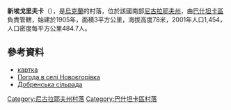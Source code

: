 {{coord|47|19|26|N|32|29|16|E|scale:100000|display=title}}

'''新埃戈里夫卡'''（{{lang-uk|Новоєгорівка}}），是[[烏克蘭|烏克蘭]]的村落，位於該國南部[[尼古拉耶夫州|尼古拉耶夫州]]，由[[巴什坦卡區|巴什坦卡區]]負責管轄，始建於1905年，面積3平方公里，海拔高度78米，2001年人口1,454，人口密度每平方公里484.7人。

==參考資料==
* [http://gska2.rada.gov.ua/pls/z7502/A005?rdat1=07.12.2010&rf7571=21745 картка]{{dead link|date=2018年3月 |bot=InternetArchiveBot |fix-attempted=yes }}
* [http://weather.in.ua/ua/nikolaevskaja/17580 Погода в селі Новоєгорівка] {{Wayback|url=http://weather.in.ua/ua/nikolaevskaja/17580 |date=20170407141348 }}
* [http://bashtanka.pp.net.ua/publ/90 Добренська сільрада] {{Wayback|url=http://bashtanka.pp.net.ua/publ/90 |date=20200130233752 }}

[[Category:尼古拉耶夫州村落|Category:尼古拉耶夫州村落]]
[[Category:巴什坦卡區村落|Category:巴什坦卡區村落]]


{{Mykolaiv-geo-stub}}
